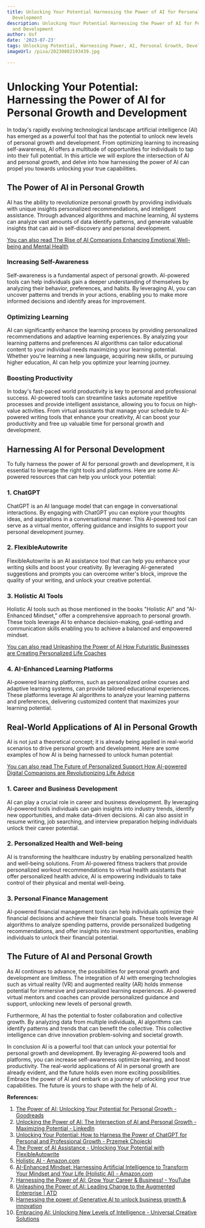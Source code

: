 ```yaml
---
title: Unlocking Your Potential Harnessing the Power of AI for Personal Growth and
  Development
description: Unlocking Your Potential Harnessing the Power of AI for Personal Growth
  and Development
author: Usf
date: '2023-07-23'
tags: Unlocking Potential, Harnessing Power, AI, Personal Growth, Development
imageUrl: /pixa/20230802193439.jpg

---
```

# Unlocking Your Potential: Harnessing the Power  of AI for Personal Growth and Development

In today's rapidly  evolving technological landscape artificial intelligence (AI) has emerged as a powerful  tool  that has the potential to unlock new levels of personal  growth and development. From optimizing learning to increasing self-awareness, AI offers a multitude of opportunities for individuals to  tap into their full potential. In this article we will explore the intersection of AI and personal growth, and delve into how harnessing  the power  of AI can propel you towards unlocking your true capabilities.

## The Power of  AI in Personal Growth

AI has the ability  to revolutionize personal growth by providing individuals with unique  insights  personalized recommendations, and intelligent assistance. Through  advanced algorithms and  machine learning, AI systems can analyze vast amounts of data identify patterns, and generate valuable insights that can aid in self-discovery  and personal development.

[You can also  read The Rise of AI Companions Enhancing  Emotional Well-being and Mental Health](The%20Rise%20of%20AI%20Companions%20Enhancing%20Emotional%20Well-being%20and%20Mental%20Health)


###  Increasing Self-Awareness

Self-awareness is a fundamental aspect of  personal growth. AI-powered tools can help individuals gain a  deeper understanding of themselves by analyzing their behavior, preferences, and habits. By leveraging AI, you can uncover patterns and trends in your actions, enabling  you to  make more informed decisions and identify areas for improvement.

### Optimizing Learning

AI can significantly enhance the learning process by providing personalized recommendations and  adaptive learning experiences. By analyzing your learning patterns  and preferences AI algorithms can tailor educational content to your individual needs maximizing your learning potential. Whether you're learning a new language, acquiring new skills, or pursuing  higher education, AI can help you optimize your  learning journey.

### Boosting Productivity

In today's fast-paced world productivity is key to  personal  and professional success. AI-powered tools can  streamline tasks automate repetitive processes and provide intelligent assistance, allowing you to focus on high-value activities. From virtual assistants that manage your schedule to AI-powered writing tools that enhance your creativity, AI can boost your productivity and free up valuable time for personal growth and development.

## Harnessing AI for Personal Development

To fully harness  the  power of  AI for personal growth and  development, it  is essential to leverage the right tools and  platforms. Here are some AI-powered resources that can help you unlock your potential:

### 1. ChatGPT

ChatGPT  is an AI language model that can engage in conversational interactions. By  engaging  with ChatGPT you can explore  your thoughts ideas, and aspirations in  a conversational  manner. This AI-powered tool can serve  as a  virtual mentor, offering guidance and insights  to support your personal development journey.

### 2. FlexibleAutowrite

FlexibleAutowrite is an  AI assistance  tool that can help you enhance your writing skills and boost your creativity. By leveraging AI-generated suggestions and prompts you can overcome writer's block, improve the quality of your writing,  and unlock your creative potential.

### 3. Holistic AI Tools

Holistic AI tools such as those mentioned in  the books "Holistic AI" and  "AI-Enhanced Mindset," offer a comprehensive  approach  to personal growth.  These tools leverage AI to enhance decision-making, goal-setting and communication skills enabling you to  achieve a balanced and empowered mindset.

[You can also read Unleashing the Power  of AI  How  Futuristic Businesses are Creating Personalized Life  Coaches](Unleashing%20the%20Power%20of%20AI%20How%20Futuristic%20Businesses%20are%20Creating%20Personalized%20Life%20Coaches)


### 4. AI-Enhanced Learning Platforms

AI-powered learning  platforms, such as personalized online  courses and adaptive learning  systems, can provide tailored educational experiences.  These platforms leverage AI algorithms to analyze your learning patterns and preferences, delivering customized content that maximizes  your learning potential.

## Real-World Applications of AI in  Personal Growth

AI is not just a theoretical concept; it is already being applied  in real-world  scenarios to drive personal growth and development. Here are some examples of how AI is being harnessed  to unlock human potential:

[You can also read The Future of Personalized  Support How AI-powered Digital Companions are Revolutionizing Life Advice](The%20Future%20of%20Personalized%20Support%20How%20AI-powered%20Digital%20Companions%20are%20Revolutionizing%20Life%20Advice)


### 1. Career and  Business Development

AI can play a crucial role in career and business  development. By leveraging AI-powered tools individuals can gain insights into industry trends, identify new opportunities, and make data-driven decisions. AI can also assist in resume writing, job searching, and interview preparation helping individuals unlock their career potential.

### 2. Personalized Health and Well-being

AI is transforming the healthcare industry by enabling personalized health and well-being solutions.  From AI-powered fitness  trackers  that provide personalized workout recommendations to virtual health assistants  that offer personalized health advice, AI is empowering individuals to take control of their physical and mental well-being.

### 3. Personal Finance Management

AI-powered financial management tools can help individuals optimize their financial decisions and achieve their financial goals. These tools leverage AI algorithms to analyze spending  patterns, provide personalized  budgeting recommendations, and  offer insights into investment opportunities, enabling individuals to unlock their  financial potential.

## The Future of AI and Personal Growth

As AI continues to advance, the possibilities for personal growth and development are limitless. The integration of AI with  emerging technologies such as virtual reality (VR) and augmented reality (AR) holds immense potential for immersive and personalized learning experiences.  AI-powered virtual mentors and coaches  can provide personalized guidance and support, unlocking new levels  of personal growth.

Furthermore, AI has the potential to foster collaboration and collective growth. By analyzing data from multiple  individuals, AI algorithms can identify  patterns and trends  that  can  benefit the collective. This collective intelligence can drive innovation problem-solving and societal growth.

In conclusion  AI is a powerful tool that can unlock your potential for personal growth and development. By leveraging AI-powered tools and platforms, you can increase self-awareness optimize learning, and boost productivity.  The real-world applications of AI in  personal growth are already evident, and  the future holds even more exciting possibilities. Embrace  the power of AI and embark on  a journey of unlocking your true capabilities. The future is yours  to shape with the help of AI.

**References:**

1. [The Power of AI: Unlocking Your Potential for Personal Growth - Goodreads](https://www.goodreads.com/book/show/147988813-the-power-of-ai)
2. [Unlocking  the  Power of AI: The Intersection of AI and Personal Growth - Maximizing Potential - LinkedIn](https://www.linkedin.com/pulse/unlocking-power-ai-intersection-personal-growth-tobias-schneider)
3. [Unlocking  Your Potential: How to Harness the Power of  ChatGPT for Personal and Professional Growth - Przemek Chojecki](https://pchojecki.medium.com/unlocking-your-potential-how-to-harness-the-power-of-chatgpt-for-personal-and-professional-growth-4da43d127283)
4. [The  Power of AI Assistance - Unlocking Your Potential with FlexibleAutowrite](https://www.thetechedvocate.org/the-power-of-ai-assistance-unlocking-your-potential-with-flexibleautowrite/)
5. [Holistic AI -  Amazon.com](https://www.amazon.com/dp/B0C7HKGG1S)
6. [AI-Enhanced Mindset:  Harnessing  Artificial Intelligence to Transform Your Mindset and Your Life (Holistic AI) - Amazon.com](https://www.amazon.com/AI-Enhanced-Mindset-Harnessing-Artificial-Intelligence/dp/B0C7F76BBK)
7. [Harnessing the Power of AI: Grow Your Career & Business! - YouTube](https://youtube.com/watch?v=1_1XR2cAjV8)
8.  [Unleashing the Power of AI: Leading Change to the Augmented Enterprise | ATD](https://www.td.org/atd-blog/unleashing-the-power-of-ai-leading-change-to-the-augmented-enterprise)
9. [Harnessing the power of Generative AI to  unlock business growth & innovation](https://www.kellogg.northwestern.edu/news/blog/2023/06/27/harnessing-power-generative-ai-unlock-business-growth-innovation.aspx)
10. [Embracing AI: Unlocking New Levels of Intelligence  -  Universal Creative Solutions](https://www.universalcreativesolutions.com/insights/embracing-ai-unlocking-new-levels-of-intelligence)